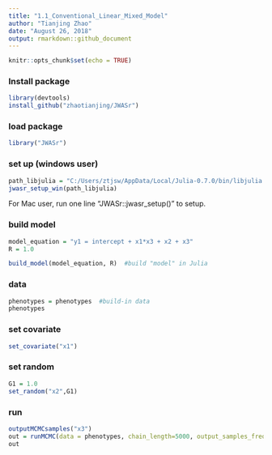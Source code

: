 ```yaml
---
title: "1.1_Conventional_Linear_Mixed_Model"
author: "Tianjing Zhao"
date: "August 26, 2018"
output: rmarkdown::github_document
---
```


```r
knitr::opts_chunk$set(echo = TRUE)
```


### Install package
```r
library(devtools)
install_github("zhaotianjing/JWASr")
```

### load package
```r
library("JWASr")
```

### set up (windows user)
```r
path_libjulia = "C:/Users/ztjsw/AppData/Local/Julia-0.7.0/bin/libjulia.dll"
jwasr_setup_win(path_libjulia)
```
For Mac user, run one line "JWASr::jwasr_setup()" to setup.


### build model
```r
model_equation = "y1 = intercept + x1*x3 + x2 + x3"
R = 1.0

build_model(model_equation, R)  #build "model" in Julia
```


### data
```r
phenotypes = phenotypes  #build-in data
phenotypes
```

### set covariate
```r
set_covariate("x1")
```


### set random
```r
G1 = 1.0
set_random("x2",G1)
```

### run
```R
outputMCMCsamples("x3")
out = runMCMC(data = phenotypes, chain_length=5000, output_samples_frequency=100)
out
```

 




